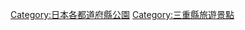 {{Template:Category:都道府縣|公園}}
{{Commonscat|Parks in Mie prefecture}}
[[Category:日本各都道府縣公園|Category:日本各都道府縣公園]]

[[Category:三重縣旅遊景點|Category:三重縣旅遊景點]]